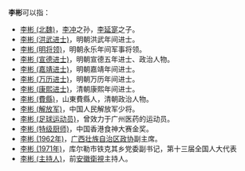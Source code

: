 '''李彬'''可以指：
* [[李彬_(北魏)|李彬 (北魏)]]，[[李冲_(北魏)|李冲]]之孙，[[李延寔|李延寔]]之子。
* [[李彬_(洪武进士)|李彬 (洪武进士)]]，明朝洪武年间进士。
* [[李彬_(明将领)|李彬 (明将领)]]，明朝永乐年间军事将领。
* [[李彬_(宣德进士)|李彬 (宣德进士)]]，明朝宣德五年进士、政治人物。
* [[李彬_(嘉靖进士)|李彬 (嘉靖进士)]]，明朝嘉靖年间进士。
* [[李彬_(万历进士)|李彬 (万历进士)]]，明朝万历年间进士。
* [[李彬_(康熙进士)|李彬 (康熙进士)]]，清朝康熙年间进士。
* [[李彬_(費縣)|李彬 (費縣)]]，山東費縣人，清朝政治人物。
* [[李彬_(解放军)|李彬 (解放军)]]，中国人民解放军少将。
* [[李彬_(足球运动员)|李彬 (足球运动员)]]，曾效力于广州医药的运动员。
* [[李彬_(特级厨师)|李彬 (特级厨师)]]，中国香港食神大赛金奖。
* [[李彬_(1962年)|李彬 (1962年)]]，[[广西壮族自治区政协|广西壮族自治区政协]]副主席。
* [[李彬_(1971年)|李彬 (1971年)]]，库尔勒市铁克其乡党委副书记，第十三届全国人大代表
* [[李彬_(主持人)|李彬 (主持人)]]，前[[安徽衛視|安徽衛視]]主持人。
{{disambig|B彬|cat=二字李姓人名消歧义}}